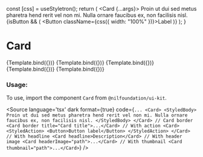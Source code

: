 
<Meta
    title="Data display/Card"
    component={Card}
/>

  const [css] = useStyletron();
  return (
    <Card {...args}>
      <StyledBody>
        Proin ut dui sed metus pharetra hend rerit vel non mi. Nulla ornare faucibus ex, non facilisis nisl.
      </StyledBody>
      {isButton && (
        <StyledAction>
          <Button className={css({ width: "100%" })}>Label</Button>
        </StyledAction>
      )}
    </Card>
  );
}


# Card


<Canvas isColumn>
  <Story name="Basic usage" args={{}}>
      {Template.bind({})}
  </Story>
  <Story name="Heading and button" args={{title: "Example card", headline: true}}>
      {Template.bind({})}
  </Story>
  <Story name="Photo" args={{headerImage: imageUrl, isButton: true, headline: true, title: "Example card"}}>
      {Template.bind({})}
  </Story>
  <Story name="Thumbnail" args={{title: "Card title", thumbnail: imageUrl, headline: true}}>
      {Template.bind({})}
  </Story>
    <Story name="Basic with border and without headline" args={{border: true }}>
      {Template.bind({})}
  </Story>
</Canvas>

<ArgsTable of={Card} />

### Usage:

To use, import the component `Card` from `@nilfoundation/ui-kit`.

<Source
  language='tsx'
  dark
  format={true}
  code={`
        ...
        <Card>
          <StyledBody>
            Proin ut dui sed metus pharetra hend rerit vel non mi. Nulla ornare faucibus ex, non facilisis nisl.
          </StyledBody>
        </Card>
        // Card border
        <Card border title="Card title">...</Card>
        // With action
        <Card>
          <StyledAction>
            <Button>Button label</Button>
          </StyledAction>
        </Card>
        // With headline
        <Card headline>Description</Card>
        // With header image
        <Card headerImage="path">...</Card>
        // With thumbnail
        <Card thumbnail="path">...</Card>
  `}
/>
